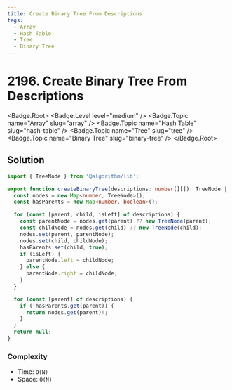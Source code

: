```yaml
---
title: Create Binary Tree From Descriptions
tags:
  - Array
  - Hash Table
  - Tree
  - Binary Tree
---
```


# 2196. Create Binary Tree From Descriptions

<Badge.Root>
  <Badge.Level level="medium" />
  <Badge.Topic name="Array" slug="array" />
  <Badge.Topic name="Hash Table" slug="hash-table" />
  <Badge.Topic name="Tree" slug="tree" />
  <Badge.Topic name="Binary Tree" slug="binary-tree" />
</Badge.Root>

## Solution

```typescript filename="solution.ts" copy
import { TreeNode } from '@algorithm/lib';

export function createBinaryTree(descriptions: number[][]): TreeNode | null {
  const nodes = new Map<number, TreeNode>();
  const hasParents = new Map<number, boolean>();

  for (const [parent, child, isLeft] of descriptions) {
    const parentNode = nodes.get(parent) ?? new TreeNode(parent);
    const childNode = nodes.get(child) ?? new TreeNode(child);
    nodes.set(parent, parentNode);
    nodes.set(child, childNode);
    hasParents.set(child, true);
    if (isLeft) {
      parentNode.left = childNode;
    } else {
      parentNode.right = childNode;
    }
  }

  for (const [parent] of descriptions) {
    if (!hasParents.get(parent)) {
      return nodes.get(parent)!;
    }
  }
  return null;
}
```

### Complexity

- Time: `O(N)`
- Space: `O(N)`

<ProblemLink
  codingSite="leetcode"
  href="https://leetcode.com/problems/create-binary-tree-from-descriptions"
  title="Create Binary Tree From Descriptions"
/>
